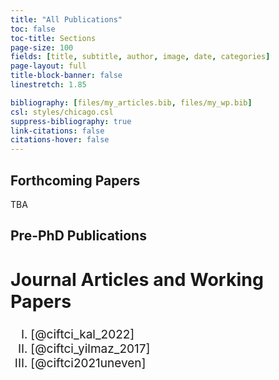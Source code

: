 ```yaml
---
title: "All Publications"
toc: false
toc-title: Sections
page-size: 100
fields: [title, subtitle, author, image, date, categories]
page-layout: full
title-block-banner: false
linestretch: 1.85

bibliography: [files/my_articles.bib, files/my_wp.bib]
csl: styles/chicago.csl
suppress-bibliography: true
link-citations: false
citations-hover: false
---
```


## Forthcoming Papers
TBA

## Pre-PhD Publications

::: {.callout-note style="font-size: 19px;" icon="false"}
## Journal Articles and Working Papers

I.  [@ciftci_kal_2022]
II. [@ciftci_yilmaz_2017]
III. [@ciftci2021uneven]
:::
